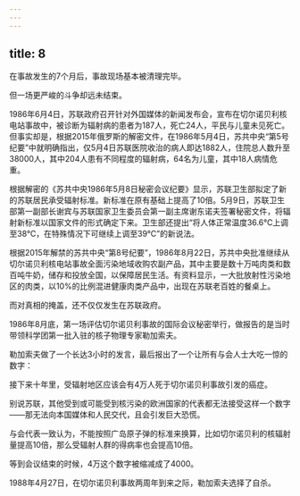 ```yaml
---
---
---
```

title: 8
---



在事故发生的7个月后，事故现场基本被清理完毕。

但一场更严峻的斗争却远未结束。

1986年6月4日，苏联政府召开针对外国媒体的新闻发布会，宣布在切尔诺贝利核电站事故中，被诊断为辐射病的患者为187人，死亡24人，平民与儿童未见死亡。但事实却是，根据2015年俄罗斯的解密文件，在1986年5月4日，苏共中央“第5号纪要”中就明确指出，仅5月4日苏联医院收治的病人即达1882人，住院总人数升至38000人，其中204人患有不同程度的辐射病，64名为儿童，其中18人病情危重。

根据解密的《苏共中央1986年5月8日秘密会议纪要》显示，苏联卫生部拟定了新的苏联居民承受辐射标准。新标准在原有基础上提高了10倍。5月9日，苏联卫生部第一副部长谢宾与苏联国家卫生委员会第一副主席谢东诺夫签署秘密文件，将辐射新标准以国家文件的形式确定下来。卫生部还提出“将人体正常温度36.6℃上调至38℃，在特殊情况下可继续上调至39℃”的新说法。

根据2015年解禁的苏共中央“第8号纪要”，1986年8月22日，苏共中央批准继续从切尔诺贝利核电站事故全面污染地域收购农副产品，其中主要是数十万吨肉类和数百吨牛奶，储存和投放全国，以保障居民生活。有资料显示，一大批放射性污染地区的肉类，以10%的比例混进健康肉类产品中，出现在苏联老百姓的餐桌上。

而对真相的掩盖，还不仅仅发生在苏联政府。

1986年8月底，第一场评估切尔诺贝利事故的国际会议秘密举行，做报告的是当时带领科学团第一批入驻的核子物理专家勒加索夫。

勒加索夫做了一个长达3小时的发言，最后报出了一个让所有与会人士大吃一惊的数字：

接下来十年里，受辐射地区应该会有4万人死于切尔诺贝利事故引发的癌症。

别说苏联，其他受到或可能受到核污染的欧洲国家的代表都无法接受这样一个数字——那无法向本国媒体和人民交代，且会引发巨大恐慌。

与会代表一致认为，不能按照广岛原子弹的标准来换算，比如切尔诺贝利的核辐射量提高10倍，那么受辐射人群的得病率也会提高10倍。

等到会议结束的时候，4万这个数字被缩减成了4000。

1988年4月27日，在切尔诺贝利事故两周年到来之际，勒加索夫选择了自杀。